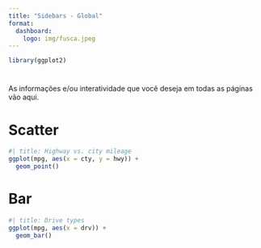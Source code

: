 ```yaml
---
title: "Sidebars - Global"
format: 
  dashboard:
    logo: img/fusca.jpeg
---
```


```r
library(ggplot2)
```


# {.sidebar}

As informações e/ou interatividade que você deseja em todas as páginas 
vão aqui.


# Scatter

```r
#| title: Highway vs. city mileage
ggplot(mpg, aes(x = cty, y = hwy)) +
  geom_point()
```


# Bar

```r
#| title: Drive types
ggplot(mpg, aes(x = drv)) +
  geom_bar()
```